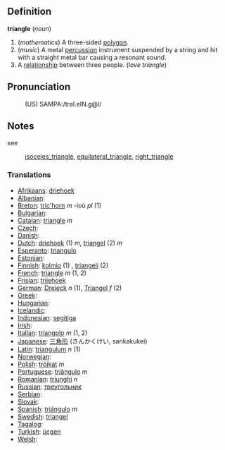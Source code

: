 ==Definition==

<b>triangle</b> (<i>noun</i>)
# (<i>mathematics</i>) A three-sided [[polygon]].
# (<i>music</i>) A metal [[percussion]] instrument suspended by a string and hit with a straight metal bar causing a resonant sound.
# A [[relationship]] between three people.  (''love triangle'')

==Pronunciation==
:(US) SAMPA:/traI.eIN.g@l/

==Notes==

see
: [[isoceles_triangle]], [[equilateral_triangle]], [[right_triangle]]

===Translations===

* [[Afrikaans]]: [[driehoek]]
* [[Albanian]]: [[]]
* [[Breton]]: [[tric'horn]] ''m'' -ioù ''pl'' (1)
* [[Bulgarian]]: [[]]
* [[Catalan]]: [[triangle]] ''m''
* [[Czech]]: [[]]
* [[Danish]]: [[]]
* [[Dutch]]: [[driehoek]] (1) ''m'', [[triangel]] (2) ''m''
* [[Esperanto]]: [[triangulo]]
* [[Estonian]]: [[]]
* [[Finnish]]: [[kolmio]] (1) , [[triangeli]] (2)
* [[French]]: [[triangle]] ''m'' (1, 2)
* [[Frisian]]: [[trijehoek]]
* [[German]]: [[Dreieck]] ''n'' (1), [[Triangel]] ''f'' (2)
* [[Greek]]: [[]]
* [[Hungarian]]: [[]]
* [[Icelandic]]: [[]]
* [[Indonesian]]: [[segitiga]]
* [[Irish]]: [[]]
* [[Italian]]: [[triangolo]] ''m'' (1, 2)
* [[Japanese]]: [[三角形]] (さんかくけい, sankakukei)
* [[Latin]]: [[triangulum]] ''n'' (1)
* [[Norwegian]]: [[]]
* [[Polish]]: [[trójkąt]] ''m''
* [[Portuguese]]: [[triângulo]] ''m''
* [[Romanian]]: [[triunghi]] ''n''
* [[Russian]]: [[треугольник]]
* [[Serbian]]: [[]]
* [[Slovak]]: [[]]
* [[Spanish]]: [[triángulo]] ''m''
* [[Swedish]]: [[triangel]]
* [[Tagalog]]: [[]]
* [[Turkish]]: [[üçgen]]
* [[Welsh]]: [[]]